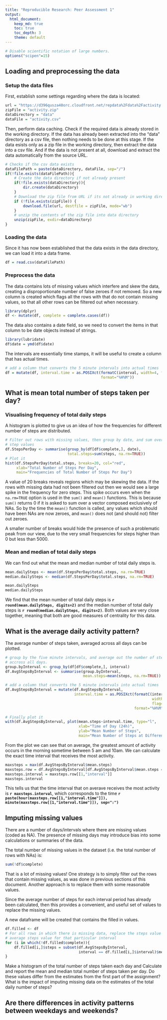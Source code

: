 ```yaml
---
title: "Reproducible Research: Peer Assessment 1"
output: 
  html_document:
    keep_md: true
    toc: true
    toc_depth: 3
    theme: default
---
```


```r
# Disable scientific notation of large numbers. 
options("scipen"=15)

```

## Loading and preprocessing the data
### Setup the data files
First, establish some settings regarding where the data is located:
```r
url = "https://d396qusza40orc.cloudfront.net/repdata%2Fdata%2Factivity.zip"
zipFile = "activity.zip"
dataDirectory = "data"
dataFile = "activity.csv"
```

Then, perform data caching. Check if the required data is already stored in the 
working directory. If the data has already been extracted into the "data" 
directory as a csv file, then nothing needs to be done at this stage. If the 
data esists only as a zip file in the working directory, then extract the data 
into a csv file. And if the data is not present at all, download and extract 
the data automatically from the source URL. 
```r
# Checks if the csv data exists
dataFilePath = paste(dataDirectory, dataFile, sep="/")
if(!file.exists(dataFilePath)){
    # Create the data directory if not already present
    if(!file.exists(dataDirectory)){
        dir.create(dataDirectory)
    }
    # Download the zip file from URL if its not already in working directory
    if (!file.exists(zipFile)) {
        download.file(url, destfile = zipFile, mode="wb")
    }
    # unzip the contents of the zip file into data directory
    unzip(zipFile, exdir=dataDirectory)
}
```

### Loading the data
Since it has now been established that the data exists in the data directory, we 
can load it into a data frame. 
```r
df = read.csv(dataFilePath)
```

### Preprocess the data
The data contains lots of missing values which interfere and skew the data, 
creating a disproportionate number of false zeroes if not removed. So a new 
column is created which flags all the rows with that do not contain missing 
values, so that all other rows can be filtered out when necessary. 
```r
library(dplyr)
df <- mutate(df, complete = complete.cases(df)) 
```

The data also contains a date field, so we need to convert the items in that 
column to be date objects instead of strings. 

```r
library(lubridate)
df$date = ymd(df$date)
```

The intervals are essentially time stamps, it will be useful to create a column 
that has actual times. 
```r
# add a column that converts the 5 minute intervals into actual times
df = mutate(df, interval.time = as.POSIXct(formatC(interval, width=4, flag="0"), 
                                           format="%H%M"))
```

## What is mean total number of steps taken per day?
### Visualising frequency of total daily steps
A histogram is plotted to give us an idea of how the frequencies for different 
number of steps are distributed. 
```r
# Filter out rows with missing values, then group by date, and sum over the 
# step values 
df.StepsPerDay <- summarise(group_by(df[df$complete,], date), 
                            total.steps=sum(steps, na.rm=TRUE))
# Plot it
hist(df.StepsPerDay$total.steps, breaks=20, col="red", 
     xlab="Total Number of Steps Per Day",
     main="Frequencies of Total Number of Steps Per Day")
```

A value of 20 breaks reveals regions which may be skewing the data. If the 
rows with missing data had not been filtered out then we would see a large 
spike in the frequency for zero steps. This spike occurs even when the 
```na.rm=TRUE``` option is used in the ```sum()``` and 
```mean()``` functions. This is because ```sum()``` returns 0 if it is asked to 
sum over a vector composed exclusively of NAs. So by the time the ```mean()``` 
function is called, any values which should have been NAs are now zeroes, and 
```mean()``` does not (and should not) filter out zeroes.

A smaller number of breaks would hide the presence of such a problematic peak 
from our view, due to the very small frequencies for steps higher than 0 but 
less than 5000. 

### Mean and median of total daily steps
We can find out what the mean and median number of total daily steps is. 
```r
mean.dailySteps <- mean(df.StepsPerDay$total.steps, na.rm=TRUE)
median.dailySteps <- median(df.StepsPerDay$total.steps, na.rm=TRUE)
```

```r
mean.dailySteps
median.dailySteps
```

We find that the mean number of total daily steps is 
**`r round(mean.dailySteps, digits=2)`** and the median number of total daily 
steps is **`r round(median.dailySteps, digits=2)`**. Both values are very close 
together, meaning that both are good measures of centrality for this data.


## What is the average daily activity pattern?
The average number of steps taken, averaged across all days can be plotted. 

``` r
# group by the five minute intervals, and average out the number of steps 
# accross all days.
group.byInterval <- group_by(df[df$complete,], interval)
df.AvgStepsByInterval <- summarise(group.byInterval, 
                                   mean.steps=mean(steps, na.rm=TRUE))

# add a column that converts the 5 minute intervals into actual times
df.AvgStepsByInterval = mutate(df.AvgStepsByInterval, 
                               interval.time = as.POSIXct(formatC(interval, 
                                                                  width=4, 
                                                                  flag="0"), 
                                                          format="%H%M"))

# Finally plot it
with(df.AvgStepsByInterval, plot(mean.steps~interval.time, type="l", 
                                 xlab="Time of Day (24h)", 
                                 ylab="Mean Number of Steps",
                                 main="Mean Number of Steps at Different Times of Day"))
```

From the plot we can see that on average, the greatest amount of activity occurs 
in the morning sometime between 5 am and 10am. We can calculate the exact time 
interval that receives the most activity.

```r
maxsteps = max(df.AvgStepsByInterval$mean.steps)
maxsteps.row = df.AvgStepsByInterval[df.AvgStepsByInterval$mean.steps == maxsteps, ]
maxsteps.interval = maxsteps.row[[1,"interval"]]
maxsteps.interval
```

This tells us that the time interval that on averave receives the most activity 
is **`r maxsteps.interval`**, which corresponds to the time 
**`r paste(hour(maxsteps.row[[1,"interval.time"]]), minute(maxsteps.row[[1,"interval.time"]]), sep=":")`**


## Imputing missing values
There are a number of days/intervals where there are missing values (coded as 
NA). The presence of missing days may introduce bias into some calculations or 
summaries of the data.

The total number of missing values in the dataset (i.e. the total number of 
rows with NAs) is: 
```r
sum(!df$complete)
```

That is a lot of missing values! One strategy is to simply filter out the rows 
that contain missing values, as was done in previous sections of this document. 
Another approach is to replace them with some reasonable values. 

Since the average number of steps for each interval period has already been 
calculated, then this provides a convenient, and useful set of values to replace 
the missing values. 

A new dataframe will be created that contains the filled in values. 
```r
df.filled <- df
# For all rows in which there is missing data, replace the steps value to be the 
# average steps value for that particular interval 
for (i in which(!df.filled$complete)){
    df.filled[i,]$steps = subset(df.AvgStepsByInterval, 
                                 interval == df.filled[i,]$interval)$mean.steps[1]
}
```

Make a histogram of the total number of steps taken each day and Calculate and report the mean and median total number of steps taken per day. Do these values differ from the estimates from the first part of the assignment? What is the impact of imputing missing data on the estimates of the total daily number of steps?



## Are there differences in activity patterns between weekdays and weekends?



